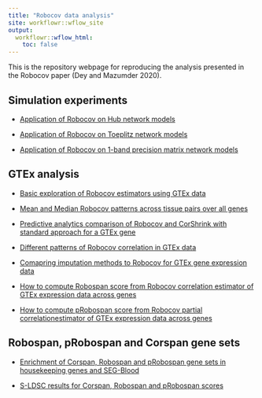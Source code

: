 ```yaml
---
title: "Robocov data analysis"
site: workflowr::wflow_site
output:
  workflowr::wflow_html:
    toc: false
---
```


This is the repository webpage for reproducing the analysis presented in the Robocov paper (Dey and Mazumder 2020).

## Simulation experiments

- [Application of Robocov on Hub network models](hub_robocov.html)

- [Application of Robocov on Toeplitz network models](toeplitz_robocov.html)

- [Application of Robocov on 1-band precision matrix network models](band_prec_robocov.html)

## GTEx analysis 

- [Basic exploration of Robocov estimators using GTEx data](gtex_analysis_robocov_examples.html)

- [Mean and Median Robocov patterns across tissue pairs over all genes](mean_robocov.html)

- [Predictive analytics comparison of Robocov and CorShrink with standard approach for a GTEx gene](predictive_analytics_gtex.html)

- [Different patterns of Robocov correlation in GTEx data](diff_robospan_examples.html)

- [Comapring imputation methods to Robocov for GTEx gene expression data](gtex_rank_imputation.html)

- [How to compute Robospan score from Robocov correlation estimator of GTEx expression data across genes](gtex_robocov_ex_robospan.html)

- [How to compute pRobospan score from Robocov partial correlationestimator of GTEx expression data across genes](gtex_pRobocov_pRobospan.html)

## Robospan, pRobospan and Corspan gene sets 

- [Enrichment of Corspan, Robospan and pRobospan gene sets in housekeeping genes and SEG-Blood](SEG_housekeeping_enrich.html)

- [S-LDSC results for Corspan, Robospan and pRobospan scores](corspan_robospan_probospan.html)


